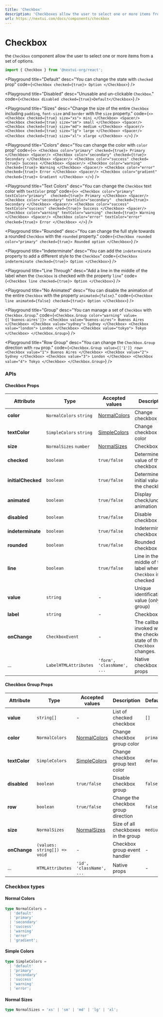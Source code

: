 ```yaml
---
title: 'Checkbox'
description: 'Checkboxes allow the user to select one or more items from a set of options.'
url: https://nextui.com/docs/components/checkbox
---
```


# Checkbox

the `Checkbox` component allow the user to select one or more items from a set of options.

```jsx
import { Checkbox } from '@nextui-org/react';
```

<CarbonAd />

<Playground
  title="Default"
  desc="You can change the state with `checked` prop"
  code={`
 <Checkbox checked={true}>
    Option
 </Checkbox>
`}
/>

<Playground
  title="Disabled"
  desc="Unusable and un-clickable `Checkbox`."
  code={`
<Checkbox disabled checked={true}>Default</Checkbox>
`}
/>

<Playground
  title="Sizes"
  desc="Change the size of the entire `Checkbox` including `padding`, `font-size` and `border` with the `size` property."
  code={`
 <>
 <Checkbox checked={true} size="xs">
    mini
 </Checkbox>
 <Spacer/>
 <Checkbox checked={true} size="sm">
    small
 </Checkbox>
  <Spacer/>
 <Checkbox checked={true} size="md">
    medium
 </Checkbox>
  <Spacer/>
 <Checkbox checked={true} size="lg">
    large
 </Checkbox>
  <Spacer/>
 <Checkbox checked={true} size="xl">
    xlarge
 </Checkbox>
 </>
`}
/>

<Playground
  title="Colors"
  desc="You can change the color with `color` prop"
  code={`
  <>
 <Checkbox color="primary" checked={true}>
    Primary
 </Checkbox>
 <Spacer/>
 <Checkbox color="secondary" checked={true}>
    Secondary
 </Checkbox>
  <Spacer/>
 <Checkbox color="success" checked={true}>
    Success
 </Checkbox>
  <Spacer/>
 <Checkbox color="warning" checked={true}>
    Warning
 </Checkbox>
  <Spacer/>
 <Checkbox color="error" checked={true}>
    Error
 </Checkbox>
  <Spacer/>
 <Checkbox color="gradient" checked={true}>
    Gradient
 </Checkbox>
 </>
`}
/>

<Playground
  title="Text Colors"
  desc="You can change the `Checkbox` text color with `textColor` prop"
  code={`
  <>
 <Checkbox color="primary" textColor="primary"  checked={true}>
    Primary
 </Checkbox>
 <Spacer/>
 <Checkbox color="secondary" textColor="secondary"  checked={true}>
    Secondary
 </Checkbox>
  <Spacer/>
 <Checkbox color="success" textColor="success" checked={true}>
    Success
 </Checkbox>
  <Spacer/>
 <Checkbox color="warning" textColor="warning" checked={true}>
    Warning
 </Checkbox>
  <Spacer/>
 <Checkbox color="error" textColor="error" checked={true}>
    Error
 </Checkbox>
 </>
`}
/>

<Playground
  title="Rounded"
  desc="You can change the full style towards a rounded `Checkbox` with the `rounded` property."
  code={`
 <Checkbox rounded color="primary" checked={true}>
    Rounded option
 </Checkbox>
`}
/>

<Playground
  title="Indeterminate"
  desc="You can add the `indeterminate` property to add a different style to the `Checkbox`"
  code={`
 <Checkbox indeterminate checked={true}>
    Option
 </Checkbox>
`}
/>

<Playground
  title="Line Through"
  desc="Add a line in the middle of the label when the `Checkbox` is checked with the property `line`"
  code={`
 <Checkbox line checked={true}>
    Option
 </Checkbox>
`}
/>

<Playground
  title="No Animated"
  desc="You can disable the animation of the entire `Checkbox` with the property `animated={false}`."
  code={`
 <Checkbox line animated={false} checked={true}>
    Option
 </Checkbox>
`}
/>

<Playground
  title="Group"
  desc="You can manage a set of `Checkbox` with `Checkbox.Group`."
  code={`
  <Checkbox.Group color="warning" value={['buenos-aires']}>
    <Checkbox value="buenos-aires">
      Buenos Aires
    </Checkbox>
    <Checkbox value="sydney">
      Sydney
    </Checkbox>
    <Checkbox value="london">
      London
    </Checkbox>
    <Checkbox value="tokyo">
      Tokyo
    </Checkbox>
  </Checkbox.Group>
`}
/>

<Playground
  title="Row Group"
  desc="You can change the `Checkbox.Group` direction with `row` prop."
  code={`
  <Checkbox.Group value={['1']} row>
    <Checkbox value="1">
      Buenos Aires
    </Checkbox>
    <Checkbox value="2">
      Sydney
    </Checkbox>
    <Checkbox value="3">
      London
    </Checkbox>
    <Checkbox value="4">
      Tokyo
    </Checkbox>
  </Checkbox.Group>
`}
/>

<Spacer y={3} />

### APIs

<Spacer y={2} />

#### Checkbox Props

| Attribute          | Type                    | Accepted values                | Description                                                            | Default   |
| ------------------ | ----------------------- | ------------------------------ | ---------------------------------------------------------------------- | --------- |
| **color**          | `NormalColors` `string` | [NormalColors](#normal-colors) | Change checkbox color                                                  | `primary` |
| **textColor**      | `SimpleColors` `string` | [SimpleColors](#simple-colors) | Change checkbox text color                                             | `default` |
| **size**           | `NormalSizes` `number`  | [NormalSizes](#normal-sizes)   | Checkbox size                                                          | `medium`  |
| **checked**        | `boolean`               | `true/false`                   | Determine the value of the checkbox                                    | `false`   |
| **initialChecked** | `boolean`               | `true/false`                   | Determine the initial value of the checkbox                            | `false`   |
| **animated**       | `boolean`               | `true/false`                   | Display check/uncheck animation                                        | `true`    |
| **disabled**       | `boolean`               | `true/false`                   | Disable checkbox                                                       | `false`   |
| **indeterminate**  | `boolean`               | `true/false`                   | Indeterminate checkbox                                                 | `false`   |
| **rounded**        | `boolean`               | `true/false`                   | Rounded checkbox                                                       | `false`   |
| **line**           | `boolean`               | `true/false`                   | Line in the middle of the label when the `Checkbox` is checked         | -         |
| **value**          | `string`                | -                              | Unique identification value (only in group)                            | -         |
| **label**          | `string`                | -                              | Checkbox label                                                         | -         |
| **onChange**       | `CheckboxEvent`         | -                              | The callback invoked when the checked state of the `Checkbox` changes. | -         |
| ...                | `LabelHTMLAttributes`   | `'form', 'className', ...`     | Native checkbox props                                                  | -         |

<Spacer y={2} />

#### Checkbox Group Props

| Attribute     | Type                         | Accepted values                | Description                         | Default   |
| ------------- | ---------------------------- | ------------------------------ | ----------------------------------- | --------- |
| **value**     | `string[]`                   | -                              | List of checked checkbox            | `[]`      |
| **color**     | `NormalColors`               | [NormalColors](#normal-colors) | Change checkbox group color         | `primary` |
| **textColor** | `SimpleColors`               | [SimpleColors](#simple-colors) | Change checkbox group text color    | `default` |
| **disabled**  | `boolean`                    | `true/false`                   | Disable checkbox group              | `false`   |
| **row**       | `boolean`                    | `true/false`                   | Change the checkbox group direction | `false`   |
| **size**      | `NormalSizes`                | [NormalSizes](#normal-sizes)   | Size of all checkboxes in the group | `medium`  |
| **onChange**  | `(values: string[]) => void` | -                              | Checkbox group event handler        | -         |
| ...           | `HTMLAttributes`             | `'id', 'className', ...`       | Native props                        | -         |

<Spacer y={2} />

### Checkbox types

<Spacer y={1} />

#### Normal Colors

```ts
type NormalColors =
  | 'default'
  | 'primary'
  | 'secondary'
  | 'success'
  | 'warning'
  | 'error'
  | 'gradient';
```

#### Simple Colors

```ts
type SimpleColors =
  | 'default'
  | 'primary'
  | 'secondary'
  | 'success'
  | 'warning'
  | 'error';
```

#### Normal Sizes

```ts
type NormalSizes = 'xs' | 'sm' | 'md' | 'lg' | 'xl';
```
